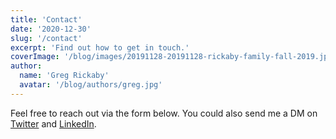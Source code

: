 ```yaml
---
title: 'Contact'
date: '2020-12-30'
slug: '/contact'
excerpt: 'Find out how to get in touch.'
coverImage: '/blog/images/20191128-20191128-rickaby-family-fall-2019.jpg'
author:
  name: 'Greg Rickaby'
  avatar: '/blog/authors/greg.jpg'
---
```


Feel free to reach out via the form below. You could also send me a DM on [Twitter](https://twitter.com/gregrickaby) and [LinkedIn](https://www.linkedin.com/in/gregrickaby).
